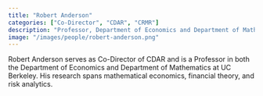```yaml
---
title: "Robert Anderson"
categories: ["Co-Director", "CDAR", "CRMR"]
description: "Professor, Department of Economics and Department of Mathematics, UC Berkeley"
image: "/images/people/robert-anderson.png"
---
```


Robert Anderson serves as Co-Director of CDAR and is a Professor in both the Department of Economics and Department of Mathematics at UC Berkeley. His research spans mathematical economics, financial theory, and risk analytics.
